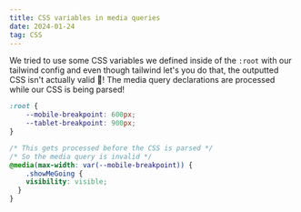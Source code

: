```yaml
---
title: CSS variables in media queries
date: 2024-01-24
tag: CSS
---
```


We tried to use some CSS variables we defined inside of the `:root` with our
tailwind config and even though tailwind let's you do that, the outputted CSS
isn't actually valid 🤯! The media query declarations are processed while our
CSS is being parsed!

```css:title=wont-work.css
:root {
	--mobile-breakpoint: 600px;
	--tablet-breakpoint: 900px;
}

/* This gets processed before the CSS is parsed */
/* So the media query is invalid */
@media(max-width: var(--mobile-breakpoint)) {
	.showMeGoing {
    visibility: visible;
  }
}
```
